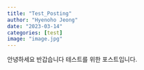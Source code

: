 ```yaml
---
title: "Test_Posting"
author: "Hyenoho Jeong"
date: "2023-03-14"
categories: [test]
image: "image.jpg"
---
```


안녕하세요 반갑습니다 테스트를 위한 포스트입니다.